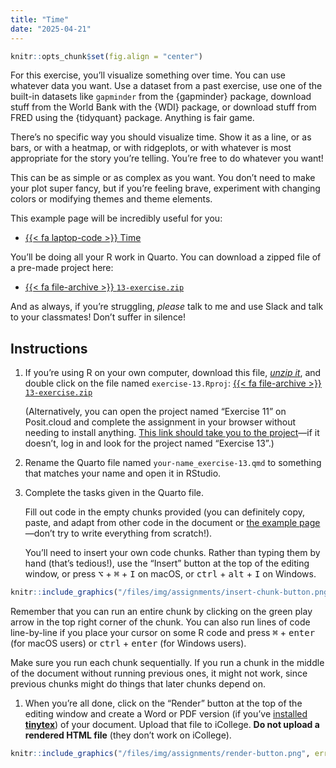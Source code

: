 ```yaml
---
title: "Time"
date: "2025-04-21"
---
```


```r
knitr::opts_chunk$set(fig.align = "center")
```


For this exercise, you'll visualize something over time. You can use whatever data you want. Use a dataset from a past exercise, use one of the built-in datasets like `gapminder` from the {gapminder} package, download stuff from the World Bank with the {WDI} package, or download stuff from FRED using the {tidyquant} package. Anything is fair game.

There's no specific way you should visualize time. Show it as a line, or as bars, or with a heatmap, or with ridgeplots, or with whatever is most appropriate for the story you're telling. You're free to do whatever you want!

This can be as simple or as complex as you want. You don't need to make your plot super fancy, but if you're feeling brave, experiment with changing colors or modifying themes and theme elements.

This example page will be incredibly useful for you:

- [{{< fa laptop-code >}} Time](/example/13-example.qmd)

You'll be doing all your R work in Quarto. You can download a zipped file of a pre-made project here:

- [{{< fa file-archive >}} `13-exercise.zip`](/projects/13-exercise.zip)

And as always, if you're struggling, *please* talk to me and use Slack and talk to your classmates! Don't suffer in silence!


## Instructions

1. If you're using R on your own computer, download this file, [*unzip it*](/resource/unzipping.qmd), and double click on the file named `exercise-13.Rproj`: [{{< fa file-archive >}} `13-exercise.zip`](/projects/13-exercise.zip)

   (Alternatively, you can open the project named "Exercise 11" on Posit.cloud and complete the assignment in your browser without needing to install anything. [This link should take you to the project](https://posit.cloud/spaces/540349/content/8557021)—if it doesn't, log in and look for the project named "Exercise 13".)

2. Rename the Quarto file named `your-name_exercise-13.qmd` to something that matches your name and open it in RStudio.

3. Complete the tasks given in the Quarto file. 

   Fill out code in the empty chunks provided (you can definitely copy, paste, and adapt from other code in the document or [the example page](/example/13-example.qmd)—don't try to write everything from scratch!).

   You'll need to insert your own code chunks. Rather than typing them by hand (that's tedious!), use the "Insert" button at the top of the editing window, or press  <kbd>⌥</kbd> + <kbd>⌘</kbd> + <kbd>I</kbd> on macOS, or <kbd>ctrl</kbd> + <kbd>alt</kbd> + <kbd>I</kbd> on Windows.

```r
knitr::include_graphics("/files/img/assignments/insert-chunk-button.png", error = FALSE)
```

   Remember that you can run an entire chunk by clicking on the green play arrow in the top right corner of the chunk. You can also run lines of code line-by-line if you place your cursor on some R code and press <kbd>⌘</kbd> + <kbd>enter</kbd> (for macOS users) or <kbd>ctrl</kbd> + <kbd>enter</kbd> (for Windows users).

   Make sure you run each chunk sequentially. If you run a chunk in the middle of the document without running previous ones, it might not work, since previous chunks might do things that later chunks depend on.

1. When you're all done, click on the "Render" button at the top of the editing window and create a Word or PDF version (if you've [installed **tinytex**](/resource/install.qmd#install-tinytex)) of your document. Upload that file to iCollege. **Do not upload a rendered HTML file** (they don't work on iCollege).

```r
knitr::include_graphics("/files/img/assignments/render-button.png", error = FALSE)
```
